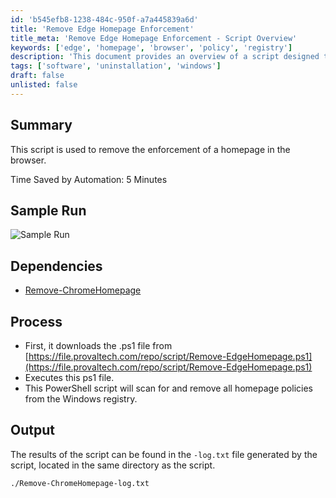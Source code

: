 ```yaml
---
id: 'b545efb8-1238-484c-950f-a7a445839a6d'
title: 'Remove Edge Homepage Enforcement'
title_meta: 'Remove Edge Homepage Enforcement - Script Overview'
keywords: ['edge', 'homepage', 'browser', 'policy', 'registry']
description: 'This document provides an overview of a script designed to remove the enforcement of a homepage in the Edge browser. It details the process, dependencies, and expected output, ensuring users can effectively manage browser settings without manual intervention.'
tags: ['software', 'uninstallation', 'windows']
draft: false
unlisted: false
---
```

## Summary

This script is used to remove the enforcement of a homepage in the browser.

Time Saved by Automation: 5 Minutes

## Sample Run

![Sample Run](../../../static/img/Google-Chrome---Remove-Homepage/image_1.png)

## Dependencies

- [Remove-ChromeHomepage](https://proval.itglue.com/DOC-5078775-7347742)

## Process

- First, it downloads the .ps1 file from [https://file.provaltech.com/repo/script/Remove-EdgeHomepage.ps1](https://file.provaltech.com/repo/script/Remove-EdgeHomepage.ps1)
- Executes this ps1 file.
- This PowerShell script will scan for and remove all homepage policies from the Windows registry.

## Output

The results of the script can be found in the `-log.txt` file generated by the script, located in the same directory as the script.

```
./Remove-ChromeHomepage-log.txt
```












